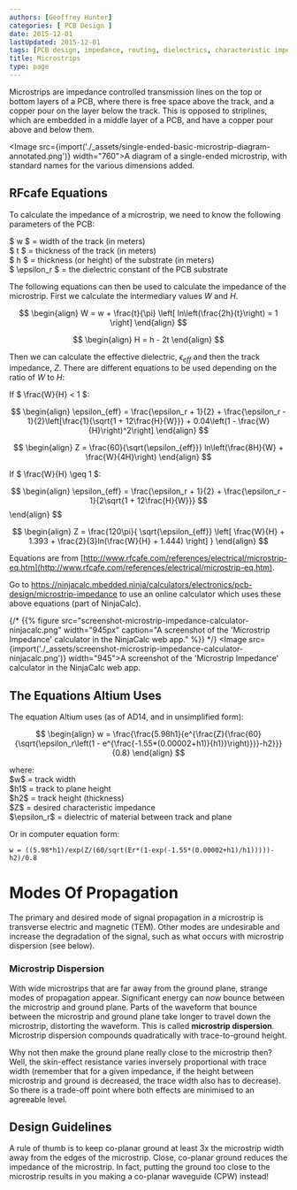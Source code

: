 ```yaml
---
authors: [Geoffrey Hunter]
categories: [ PCB Design ]
date: 2015-12-01
lastUpdated: 2015-12-01
tags: [PCB design, impedance, routing, dielectrics, characteristic impedance, waveguides, microstrips, striplines]
title: Microstrips
type: page
---
```


Microstrips are impedance controlled transmission lines on the top or bottom layers of a PCB, where there is free space above the track, and a copper pour on the layer below the track. This is opposed to striplines, which are embedded in a middle layer of a PCB, and have a copper pour above and below them.

<Image src={import('./_assets/single-ended-basic-microstrip-diagram-annotated.png')} width="760">A diagram of a single-ended microstrip, with standard names for the various dimensions added.</Image>

## RFcafe Equations

To calculate the impedance of a microstrip, we need to know the following parameters of the PCB:

<p className="centered">    $ w $ = width of the track (in meters)<br/>
    $ t $ = thickness of the track (in meters)<br/>  
    $ h $ = thickness (or height) of the substrate (in meters)<br/>
    $ \epsilon_r $ = the dielectric constant of the PCB substrate<br/></p>

The following equations can then be used to calculate the impedance of the microstrip. First we calculate the intermediary values $W$ and $H$.

$$
\begin{align}
W = w + \frac{t}{\pi} \left[ ln\left(\frac{2h}{t}\right) = 1 \right]
\end{align}
$$

$$
\begin{align}
H = h - 2t
\end{align}
$$

Then we can calculate the effective dielectric, $\epsilon_{eff}$ and then the track impedance, $Z$. There are different equations to be used depending on the ratio of $W$ to $H$:

If $ \frac{W}{H} < 1 $:

$$
\begin{align}
\epsilon_{eff} = \frac{\epsilon_r + 1}{2} + \frac{\epsilon_r - 1}{2}\left[\frac{1}{\sqrt{1 + 12\frac{H}{W}}} + 0.04\left(1 - \frac{W}{H}\right)^2\right]
\end{align}
$$

$$
\begin{align}
Z = \frac{60}{\sqrt{\epsilon_{eff}}} ln\left(\frac{8H}{W} + \frac{W}{4H}\right)
\end{align}
$$

If $ \frac{W}{H} \geq 1 $:

$$
\begin{align}
\epsilon_{eff} = \frac{\epsilon_r + 1}{2} + \frac{\epsilon_r - 1}{2\sqrt{1 + 12\frac{H}{W}}} $$  </div>
\end{align}
$$

$$
\begin{align}
Z = \frac{120\pi}{ \sqrt{\epsilon_{eff}} \left[ \frac{W}{H} + 1.393 + \frac{2}{3}ln(\frac{W}{H} + 1.444) \right] }
\end{align}
$$

Equations are from [http://www.rfcafe.com/references/electrical/microstrip-eq.htm](http://www.rfcafe.com/references/electrical/microstrip-eq.htm).

Go to https://ninjacalc.mbedded.ninja/calculators/electronics/pcb-design/microstrip-impedance to use an online calculator which uses these above equations (part of NinjaCalc).

{/* {{% figure src="screenshot-microstrip-impedance-calculator-ninjacalc.png" width="945px" caption="A screenshot of the 'Microstrip Impedance' calculator in the NinjaCalc web app."  %}} */}
<Image src={import('./_assets/screenshot-microstrip-impedance-calculator-ninjacalc.png')} width="945">A screenshot of the 'Microstrip Impedance' calculator in the NinjaCalc web app.</Image>

## The Equations Altium Uses

The equation Altium uses (as of AD14, and in unsimplified form):

$$
\begin{align}
w = \frac{\frac{5.98h1}{e^{\frac{Z}{\frac{60}{\sqrt{\epsilon_r\left(1 - e^{\frac{-1.55*(0.00002+h1)}{h1}}\right)}}}-h2}}}{0.8}
\end{align}
$$

<p className="centered">    where:<br/>
    $w$ = track width<br/>
    $h1$ = track to plane height<br/>
    $h2$ = track height (thickness)<br/>
    $Z$ = desired characteristic impedance<br/>
    $\epsilon_r$ = dielectric of material between track and plane<br/></p>

Or in computer equation form:

```text
w = ((5.98*h1)/exp(Z/(60/sqrt(Er*(1-exp(-1.55*(0.00002+h1)/h1)))))-h2)/0.8
```
    
# Modes Of Propagation

The primary and desired mode of signal propagation in a microstrip is transverse electric and magnetic (TEM). Other modes are undesirable and increase the degradation of the signal, such as what occurs with microstrip dispersion (see below).

### Microstrip Dispersion

With wide microstrips that are far away from the ground plane, strange modes of propagation appear. Significant energy can now bounce between the microstrip and ground plane. Parts of the waveform that bounce between the microstrip and ground plane take longer to travel down the microstrip, distorting the waveform. This is called **microstrip dispersion**. Microstrip dispersion compounds quadratically with trace-to-ground height.

Why not then make the ground plane really close to the microstrip then? Well, the skin-effect resistance varies inversely proportional with trace width (remember that for a given impedance, if the height between microstrip and ground is decreased, the trace width also has to decrease). So there is a trade-off point where both effects are minimised to an agreeable level.

## Design Guidelines

A rule of thumb is to keep co-planar ground at least 3x the microstrip width away from the edges of the microstrip. Close, co-planar ground reduces the impedance of the microstrip. In fact, putting the ground too close to the microstrip results in you making a co-planar waveguide (CPW) instead!
